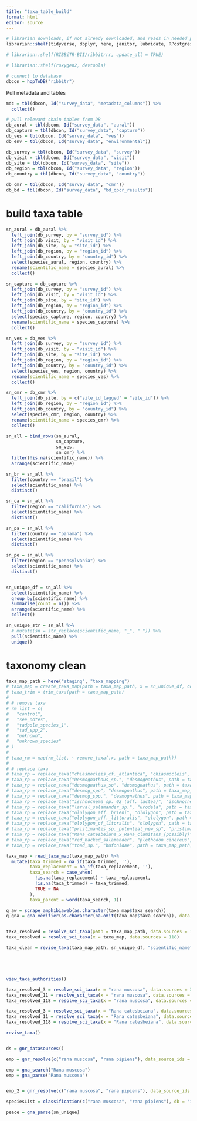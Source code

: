 ```yaml
---
title: "taxa_table_build"
format: html
editor: source
---
```


```r

# librarian downloads, if not already downloaded, and reads in needed packages
librarian::shelf(tidyverse, dbplyr, here, janitor, lubridate, RPostgres, stringr, DBI, uuid, RIBBiTR-BII/ribbitrrr, EML, ropensci/bold, ropensci/taxize, EDIorg/taxonomyCleanr)

# librarian::shelf(RIBBiTR-BII/ribbitrrr, update_all = TRUE)

# librarian::shelf(roxygen2, devtools)

# connect to database
dbcon = hopToDB("ribbitr")
```

Pull metadata and tables

```r
mdc = tbl(dbcon, Id("survey_data", "metadata_columns")) %>%
  collect()

# pull relevant chain tables from DB
db_aural = tbl(dbcon, Id("survey_data", "aural"))
db_capture = tbl(dbcon, Id("survey_data", "capture"))
db_ves = tbl(dbcon, Id("survey_data", "ves"))
db_env = tbl(dbcon, Id("survey_data", "environmental"))

db_survey = tbl(dbcon, Id("survey_data", "survey"))
db_visit = tbl(dbcon, Id("survey_data", "visit"))
db_site = tbl(dbcon, Id("survey_data", "site"))
db_region = tbl(dbcon, Id("survey_data", "region"))
db_country = tbl(dbcon, Id("survey_data", "country"))

db_cmr = tbl(dbcon, Id("survey_data", "cmr"))
db_bd = tbl(dbcon, Id("survey_data", "bd_qpcr_results"))
```

# build taxa table
```r
sn_aural = db_aural %>%
  left_join(db_survey, by = "survey_id") %>%
  left_join(db_visit, by = "visit_id") %>%
  left_join(db_site, by = "site_id") %>%
  left_join(db_region, by = "region_id") %>%
  left_join(db_country, by = "country_id") %>%
  select(species_aural, region, country) %>%
  rename(scientific_name = species_aural) %>%
  collect()

sn_capture = db_capture %>%
  left_join(db_survey, by = "survey_id") %>%
  left_join(db_visit, by = "visit_id") %>%
  left_join(db_site, by = "site_id") %>%
  left_join(db_region, by = "region_id") %>%
  left_join(db_country, by = "country_id") %>%
  select(species_capture, region, country) %>%
  rename(scientific_name = species_capture) %>%
  collect()

sn_ves = db_ves %>%
  left_join(db_survey, by = "survey_id") %>%
  left_join(db_visit, by = "visit_id") %>%
  left_join(db_site, by = "site_id") %>%
  left_join(db_region, by = "region_id") %>%
  left_join(db_country, by = "country_id") %>%
  select(species_ves, region, country) %>%
  rename(scientific_name = species_ves) %>%
  collect()

sn_cmr = db_cmr %>%
  left_join(db_site, by = c("site_id_tagged" = "site_id")) %>%
  left_join(db_region, by = "region_id") %>%
  left_join(db_country, by = "country_id") %>%
  select(species_cmr, region, country) %>%
  rename(scientific_name = species_cmr) %>%
  collect()

sn_all = bind_rows(sn_aural,
                   sn_capture,
                   sn_ves,
                   sn_cmr) %>%
  filter(!is.na(scientific_name)) %>%
  arrange(scientific_name)

sn_br = sn_all %>%
  filter(country == "brazil") %>%
  select(scientific_name) %>%
  distinct()

sn_ca = sn_all %>%
  filter(region == "california") %>%
  select(scientific_name) %>%
  distinct()

sn_pa = sn_all %>%
  filter(country == "panama") %>%
  select(scientific_name) %>%
  distinct()

sn_pe = sn_all %>%
  filter(region == "pennsylvania") %>%
  select(scientific_name) %>%
  distinct()


sn_unique_df = sn_all %>%
  select(scientific_name) %>%
  group_by(scientific_name) %>%
  summarise(count = n()) %>%
  arrange(scientific_name) %>%
  collect()

sn_unique_str = sn_all %>%
  # mutate(sn = str_replace(scientific_name, "_", " ")) %>%
  pull(scientific_name) %>%
  unique()

```

# taxonomy clean
```r

taxa_map_path = here("staging", "taxa_mapping")
# taxa_map = create_taxa_map(path = taxa_map_path, x = sn_unique_df, col = 'scientific_name')
# taxa_trim = trim_taxa(path = taxa_map_path)
# 
# # remove taxa
# rm_list = c(
#   "control",
#   "see_notes",
#   "tadpole_species_1",
#   "tad_spp_2",
#   "unknown",
#   "unknown_species"
# )
# 
# taxa_rm = map(rm_list, ~ remove_taxa(.x, path = taxa_map_path))
# 
# # replace taxa
# taxa_rp = replace_taxa("chiasmocleis_cf._atlantica", "chiasmocleis", path = taxa_map_path)
# taxa_rp = replace_taxa("Desmognathaus_sp.", "desmognathus", path = taxa_map_path)
# taxa_rp = replace_taxa("desmognathus_so", "desmognathus", path = taxa_map_path)
# taxa_rp = replace_taxa("desmog_spp", "desmognathus", path = taxa_map_path)
# taxa_rp = replace_taxa("desmog_spp.", "desmognathus", path = taxa_map_path)
# taxa_rp = replace_taxa("ischnocnema_sp._02_(aff._lactea)", "ischnocnema", path = taxa_map_path)
# taxa_rp = replace_taxa("larval_salamander_sp.", "urodela", path = taxa_map_path)
# taxa_rp = replace_taxa("ololygon_aff._brieni", "ololygon", path = taxa_map_path)
# taxa_rp = replace_taxa("ololygon_aff._littoralis", "ololygon", path = taxa_map_path)
# taxa_rp = replace_taxa("ololygon_cf_litoralis", "ololygon", path = taxa_map_path)
# taxa_rp = replace_taxa("pristimantis_sp._potential_new_sp", "pristimantis", path = taxa_map_path)
# taxa_rp = replace_taxa("Rana_catesbeiana_x_Rana_clamitans_(possibly)", "rana", path = taxa_map_path)
# taxa_rp = replace_taxa("red_backed_salamander", "plethodon cinereus", path = taxa_map_path)
# taxa_rp = replace_taxa("toad_sp.", "bufonidae", path = taxa_map_path)

taxa_map = read_taxa_map(taxa_map_path) %>%
  mutate(taxa_trimmed = na_if(taxa_trimmed, ''),
         taxa_replacement = na_if(taxa_replacement, ''),
         taxa_search = case_when(
           !is.na(taxa_replacement) ~ taxa_replacement,
           !is.na(taxa_trimmed) ~ taxa_trimmed,
           TRUE ~ NA
         ),
         taxa_parent = word(taxa_search, 1))

q_aw = scrape_amphibiaweb(as.character(taxa_map$taxa_search))
q_gna = gna_verifier(as.character(na.omit(taxa_map$taxa_search)), data_sources = 118, capitalize = TRUE)


taxa_resolved = resolve_sci_taxa(path = taxa_map_path, data.sources = 118)
taxa_resolved = resolve_sci_taxa(x = taxa_map, data.sources = 118)

taxa_clean = revise_taxa(taxa_map_path, sn_unique_df, "scientific_name", ",")





view_taxa_authorities()

taxa_resolved_3 = resolve_sci_taxa(x = "rana muscosa", data.sources = 3)
taxa_resolved_11 = resolve_sci_taxa(x = "rana muscosa", data.sources = 11)
taxa_resolved_118 = resolve_sci_taxa(x = "rana muscosa", data.sources = 118)

taxa_resolved_3 = resolve_sci_taxa(x = "Rana catesbeiana", data.sources = 3)
taxa_resolved_11 = resolve_sci_taxa(x = "Rana catesbeiana", data.sources = 11)
taxa_resolved_118 = resolve_sci_taxa(x = "Rana catesbeiana", data.sources = 118)

revise_taxa()


ds = gnr_datasources()

emp = gnr_resolve(c("rana muscosa", "rana pipiens"), data_source_ids = 118, fields = "all")

emp = gna_search("Rana muscosa")
emp = gna_parse("Rana muscosa")


emp_2 = gnr_resolve(c("rana muscosa", "rana pipiens"), data_source_ids = 118, fields = "all")

speciesList = classification(c("rana muscosa", "rana pipiens"), db = "itis")

peace = gna_parse(sn_unique)
```

